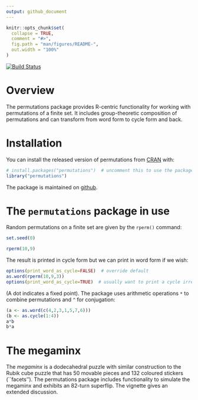 ```yaml
---
output: github_document
---
```


<!-- README.md is generated from README.Rmd. Please edit that file -->

```r
knitr::opts_chunk$set(
  collapse = TRUE,
  comment = "#>",
  fig.path = "man/figures/README-",
  out.width = "100%"
)
```

<!-- badges: start -->
[![Build Status](https://travis-ci.org/RobinHankin/permutations.svg?branch=master)](https://travis-ci.org/RobinHankin/permutations)
<!-- badges: end -->


# Overview

The permutations package provides R-centric functionality for working
with permutations of a finite set.  It includes group-theoretic
composition of permutations and can transform from word form to cycle
form and back.


# Installation

You can install the released version of permutations from [CRAN](https://CRAN.R-project.org) with:

```r
# install.packages("permutations")  # uncomment this to use the package
library("permutations")
```

The package is maintained on
[github](https://github.com/RobinHankin/permutations).	

# The ```permutations``` package in use

Random permutations on a finite set are given by the ```rperm()``` command:

```r
set.seed(0)
```


```r
rperm(10,9)
```

The result is printed in cycle form but we can print in word form if we wish:

```r
options(print_word_as_cycle=FALSE)  # override default
as.word(rperm(10,9,3))
options(print_word_as_cycle=TRUE)  # usually want to print a cycle irregardless
```

(A dot indicates a fixed point).  The package uses arithmetic
operations ```*``` to combine permutations and ```^``` for
conjugation:

```r
(a <- as.word(c(4,2,3,1,5,7,6)))
(b <- as.cycle(1:4))
a*b
b*a
```

# The megaminx

The *megaminx* is a dodecahedral puzzle with similar construction to
the Rubik cube puzzle that has 50 movable pieces and 132 coloured
stickers (``facets'').  The permutations package includes
functionality to simulate the megaminx and exhibits an 82-turn
superflip.  The vignette gives an extended discussion.
